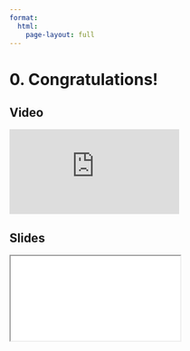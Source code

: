 ```yaml
---
format:
  html:
    page-layout: full
---
```


# 0. Congratulations!

::: {.panel-tabset .nav-pills}

## Video

<iframe
    class="video"
    src="https://www.youtube.com/embed/ZNg7kdOvXJU?start=0&end=35&rel=0" 
    title="Module 9 Video - Congratulations!"
    frameborder="0"
    allow="accelerometer; autoplay; clipboard-write; encrypted-media; gyroscope; picture-in-picture"
    allowfullscreen
></iframe>

## Slides

<iframe
    class="slide-deck"
    src="slides/module9_00.html"
></iframe>

:::
